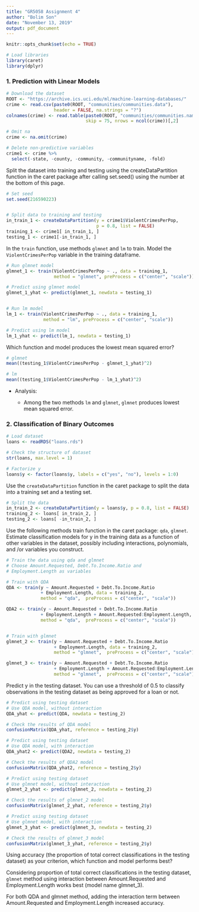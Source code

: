 ```yaml
---
title: "GR5058 Assignment 4"
author: "Bolim Son"
date: "November 13, 2019"
output: pdf_document
---
```


```r
knitr::opts_chunk$set(echo = TRUE)
```

```r
# Load libraries
library(caret)
library(dplyr)
```


### __1. Prediction with Linear Models__

```r
# Download the dataset
ROOT <- "https://archive.ics.uci.edu/ml/machine-learning-databases/"
crime <- read.csv(paste0(ROOT, "communities/communities.data"),
                  header = FALSE, na.strings = "?")
colnames(crime) <- read.table(paste0(ROOT, "communities/communities.names"),
                              skip = 75, nrows = ncol(crime))[,2]

# Omit na
crime <- na.omit(crime)

# Delete non-predictive variables
crime1 <- crime %>% 
  select(-state, -county, -community, -communityname, -fold) 

```

Split the dataset into training and testing using the createDataPartition function in the caret package after calling set.seed() using the number at the bottom of this page.

```r
# Set seed
set.seed(216590223)


# Split data to training and testing
in_train_1 <- createDataPartition(y = crime1$ViolentCrimesPerPop, 
                                  p = 0.8, list = FALSE)
training_1 <- crime1[ in_train_1, ]
testing_1 <- crime1[-in_train_1, ]
```


In the `train` function, use methods `glmnet` and `lm` to train. Model the `ViolentCrimesPerPop` variable in the training dataframe.

```r

# Run glmnet model
glmnet_1 <- train(ViolentCrimesPerPop ~ ., data = training_1, 
                  method = "glmnet", preProcess = c("center", "scale"))

# Predict using glmnet model
glmnet_1_yhat <- predict(glmnet_1, newdata = testing_1)


# Run lm model
lm_1 <- train(ViolentCrimesPerPop ~ ., data = training_1, 
              method = "lm", preProcess = c("center", "scale"))

# Predict using lm model
lm_1_yhat <- predict(lm_1, newdata = testing_1)


```


Which function and model produces the lowest mean squared error?
```r
# glmnet 
mean((testing_1$ViolentCrimesPerPop - glmnet_1_yhat)^2)

# lm
mean((testing_1$ViolentCrimesPerPop - lm_1_yhat)^2)
```

* Analysis:
  
  - Among the two methods `lm` and `glmnet`, `glmnet` produces lowest mean squared error.



### __2. Classification of Binary Outcomes__

```r
# Load dataset
loans <- readRDS("loans.rds")

# Check the structure of dataset
str(loans, max.level = 1)

# Factorize y
loans$y <- factor(loans$y, labels = c("yes", "no"), levels = 1:0)
```

Use the `createDataPartition` function in the caret package to split the data into a training set and a testing set. 

```r
# Split the data
in_train_2 <- createDataPartition(y = loans$y, p = 0.8, list = FALSE)
training_2 <- loans[ in_train_2, ]
testing_2 <- loans[ -in_train_2, ]

```

Use the following methods train function in the caret package: `qda`, `glmnet`. Estimate classification models for y in the training data as a function of other variables in the dataset, possibly including interactions, polynomials, and /or variables you construct.

```r
# Train the data using qda and glmnet
# Choose Amount.Requested, Debt.To.Income.Ratio and 
# Employment.Length as variables

# Train with QDA
QDA <- train(y ~ Amount.Requested + Debt.To.Income.Ratio 
             + Employment.Length, data = training_2, 
             method = "qda",  preProcess = c("center", "scale"))

QDA2 <- train(y ~ Amount.Requested + Debt.To.Income.Ratio 
             + Employment.Length + Amount.Requested:Employment.Length, data = training_2, 
             method = "qda",  preProcess = c("center", "scale"))


# Train with glmnet
glmnet_2 <- train(y ~ Amount.Requested + Debt.To.Income.Ratio 
                  + Employment.Length, data = training_2, 
                  method = "glmnet",  preProcess = c("center", "scale"))

glmnet_3 <- train(y ~ Amount.Requested + Debt.To.Income.Ratio 
                  + Employment.Length + Amount.Requested:Employment.Length, data = training_2, 
                  method = "glmnet",  preProcess = c("center", "scale"))


```

Predict y in the testing dataset. You can use a threshold of 0.5 to classify observations in the testing dataset as being approved for a loan or not. 

```r
# Predict using testing dataset
# Use QDA model, without interaction
QDA_yhat <- predict(QDA, newdata = testing_2)

# Check the results of QDA model
confusionMatrix(QDA_yhat, reference = testing_2$y)
```


```r
# Predict using testing dataset
# Use QDA model, with interaction
QDA_yhat2 <- predict(QDA2, newdata = testing_2)

# Check the results of QDA2 model
confusionMatrix(QDA_yhat2, reference = testing_2$y)

```

```r
# Predict using testing dataset
# Use glmnet model, without interaction
glmnet_2_yhat <- predict(glmnet_2, newdata = testing_2)

# Check the results of glmnet_2 model
confusionMatrix(glmnet_2_yhat, reference = testing_2$y)
```

```r
# Predict using testing dataset
# Use glmnet model, with interaction
glmnet_3_yhat <- predict(glmnet_3, newdata = testing_2)

# Check the results of glmnet_3 model
confusionMatrix(glmnet_3_yhat, reference = testing_2$y)

```

Using accuracy (the proportion of total correct classifications in the testing dataset) as your criterion, which function and model performs best?


Considering proportion of total correct classifications in the testing dataset, `glmnet` method using interaction between Amount.Requested and Employment.Length works best (model name glmnet_3).

For both QDA and glmnet method, adding the interaction term between Amount.Requested and Employment.Length increased accuracy. 